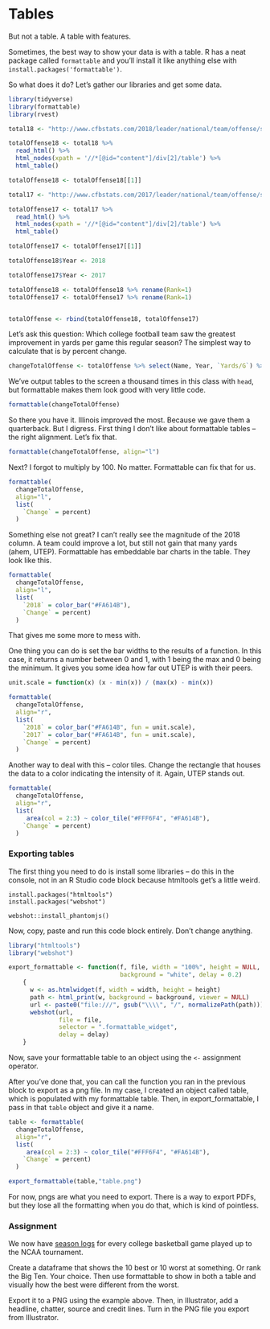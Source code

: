 # Tables

But not a table. A table with features. 

Sometimes, the best way to show your data is with a table. R has a neat package called `formattable` and you'll install it like anything else with `install.packages('formattable')`. 

So what does it do? Let's gather our libraries and get some data. 

```r
library(tidyverse)
library(formattable)
library(rvest)
```

```r
total18 <- "http://www.cfbstats.com/2018/leader/national/team/offense/split01/category10/sort01.html"

totalOffense18 <- total18 %>%
  read_html() %>%
  html_nodes(xpath = '//*[@id="content"]/div[2]/table') %>% 
  html_table()

totalOffense18 <- totalOffense18[[1]]

total17 <- "http://www.cfbstats.com/2017/leader/national/team/offense/split01/category10/sort01.html"

totalOffense17 <- total17 %>%
  read_html() %>%
  html_nodes(xpath = '//*[@id="content"]/div[2]/table') %>% 
  html_table()

totalOffense17 <- totalOffense17[[1]]

totalOffense18$Year <- 2018

totalOffense17$Year <- 2017

totalOffense18 <- totalOffense18 %>% rename(Rank=1)
totalOffense17 <- totalOffense17 %>% rename(Rank=1)


totalOffense <- rbind(totalOffense18, totalOffense17)
```

Let's ask this question: Which college football team saw the greatest improvement in yards per game this regular season? The simplest way to calculate that is by percent change. 

```r
changeTotalOffense <- totalOffense %>% select(Name, Year, `Yards/G`) %>% spread(Year, `Yards/G`) %>% mutate(Change=(`2018`-`2017`)/`2017`) %>% arrange(desc(Change)) %>% top_n(20)
```
We've output tables to the screen a thousand times in this class with `head`, but formattable makes them look good with very little code. 

```r
formattable(changeTotalOffense)
```

So there you have it. Illinois improved the most. Because we gave them a quarterback. But I digress. First thing I don't like about formattable tables -- the right alignment. Let's fix that. 

```r
formattable(changeTotalOffense, align="l")
```

Next? I forgot to multiply by 100. No matter. Formattable can fix that for us. 

```r
formattable(
  changeTotalOffense, 
  align="l",
  list(
    `Change` = percent)
  )
```

Something else not great? I can't really see the magnitude of the 2018 column. A team could improve a lot, but still not gain that many yards (ahem, UTEP). Formattable has embeddable bar charts in the table. They look like this. 

```r
formattable(
  changeTotalOffense, 
  align="l",
  list(
    `2018` = color_bar("#FA614B"), 
    `Change` = percent)
  )
```
That gives me some more to mess with. 

One thing you can do is set the bar widths to the results of a function. In this case, it returns a number between 0 and 1, with 1 being the max and 0 being the minimum. It gives you some idea how far out UTEP is with their peers. 
```r
unit.scale = function(x) (x - min(x)) / (max(x) - min(x))

formattable(
  changeTotalOffense, 
  align="r",
  list(
    `2018` = color_bar("#FA614B", fun = unit.scale), 
    `2017` = color_bar("#FA614B", fun = unit.scale), 
    `Change` = percent)
  )
```

Another way to deal with this -- color tiles. Change the rectangle that houses the data to a color indicating the intensity of it. Again, UTEP stands out.

```r
formattable(
  changeTotalOffense, 
  align="r",
  list(
     area(col = 2:3) ~ color_tile("#FFF6F4", "#FA614B"),
    `Change` = percent)
  )
```

### Exporting tables

The first thing you need to do is install some libraries -- do this in the console, not in an R Studio code block because htmltools get's a little weird. 

```
install.packages("htmltools")
install.packages("webshot")

webshot::install_phantomjs()
```

Now, copy, paste and run this code block entirely. Don't change anything. 

```r
library("htmltools")
library("webshot")    

export_formattable <- function(f, file, width = "100%", height = NULL, 
                               background = "white", delay = 0.2)
    {
      w <- as.htmlwidget(f, width = width, height = height)
      path <- html_print(w, background = background, viewer = NULL)
      url <- paste0("file:///", gsub("\\\\", "/", normalizePath(path)))
      webshot(url,
              file = file,
              selector = ".formattable_widget",
              delay = delay)
    }
```

Now, save your formattable table to an object using the `<-` assignment operator. 

After you've done that, you can call the function you ran in the previous block to export as a png file. In my case, I created an object called table, which is populated with my formattable table. Then, in export_formattable, I pass in that `table` object and give it a name. 

```r
table <- formattable(
  changeTotalOffense, 
  align="r",
  list(
     area(col = 2:3) ~ color_tile("#FFF6F4", "#FA614B"),
    `Change` = percent)
  )

export_formattable(table,"table.png")
```

For now, pngs are what you need to export. There is a way to export PDFs, but they lose all the formatting when you do that, which is kind of pointless. 

### Assignment

We now have [season logs](https://www.dropbox.com/s/0lpvstsjziz5k6p/logs.csv?dl=0) for every college basketball game played up to the NCAA tournament.

Create a dataframe that shows the 10 best or 10 worst at something. Or rank the Big Ten. Your choice. Then use formattable to show in both a table and visually how the best were different from the worst. 

Export it to a PNG using the example above. Then, in Illustrator, add a headline, chatter, source and credit lines. Turn in the PNG file you export from Illustrator.
